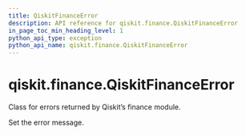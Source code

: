 ```yaml
---
title: QiskitFinanceError
description: API reference for qiskit.finance.QiskitFinanceError
in_page_toc_min_heading_level: 1
python_api_type: exception
python_api_name: qiskit.finance.QiskitFinanceError
---
```


# qiskit.finance.QiskitFinanceError

<Class id="qiskit.finance.QiskitFinanceError" isDedicatedPage={true} github="https://github.com/qiskit-community/qiskit-aqua/tree/stable/0.9/qiskit/finance/exceptions.py" signature="QiskitFinanceError(*message)">
  Class for errors returned by Qiskit’s finance module.

  Set the error message.
</Class>

